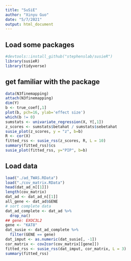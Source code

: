 ```yaml
---
title: "SuSiE"
author: "Xinyu Guo"
date: "5/7/2021"
output: html_document
---
```


## Load some packages
```r
#devtools::install_github("stephenslab/susieR")
library(susieR)
library(tidyverse)
```

## get familiar with the package
```r
data(N3finemapping)
attach(N3finemapping)
dim(Y)
b <- true_coef[,1]
plot(b, pch=16, ylab='effect size')
which(b != 0)
sumstats <- univariate_regression(X, Y[,1])
z_scores <- sumstats$betahat / sumstats$sebetahat
susie_plot(z_scores, y = "z", b=b)
R <- cor(X)
fitted_rss <- susie_rss(z_scores, R, L = 10)
summary(fitted_rss)$cs
susie_plot(fitted_rss, y="PIP", b=b)
```

## Load data
```r
load("./ad_TWAS.RData")
load("./cov_matrix.RData")
head(dat_ad_n[[1]])
length(cov_matrix)
dat_ad <- dat_ad_n[[1]]
all_gene <- dat_ad$GENE
# sort complete data
dat_ad_complete <- dat_ad %>% 
  drop_na()
## gene: EXOC3L2
gene <- "KAT8"
dat_susie <- dat_ad_complete %>% 
  filter(GENE == gene)
dat_imput <- as.numeric(dat_susie[, -1])
cor_matrix <- cov2cor(cov_matrix[[gene]])
fitted_rss <- susie_rss(dat_imput, cor_matrix, L = 3)
summary(fitted_rss)
```





















